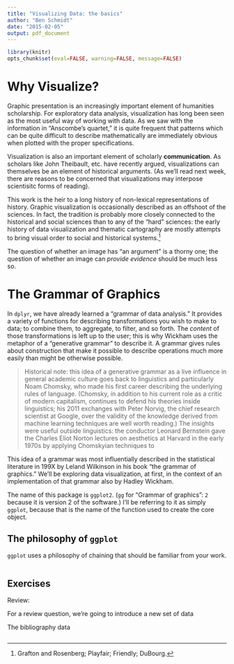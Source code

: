 ```yaml
---
title: "Visualizing Data: the basics"
author: "Ben Schmidt"
date: "2015-02-05"
output: pdf_document
---
```



```r
library(knitr)
opts_chunk$set(eval=FALSE, warning=FALSE, message=FALSE)
```

# Why Visualize?

Graphic presentation is an increasingly important element of humanities scholarship. For exploratory data analysis, visualization has long been seen as the most useful way of working with data. As we saw with the information in "Anscombe's quartet," it is quite frequent that patterns which can be quite difficult to describe mathematically are immediately obvious when plotted with the proper specifications.

Visualization is also an important element of scholarly **communication**. As scholars like John Theibault, etc. have recently argued, visualizations can themselves be an element of historical arguments. (As we'll read next week, there are reasons to be concerned that visualizations may interpose scientisitc forms of reading).

This work is the heir to a long history of non-lexical representations of history. Graphic visualization is occasionally described as an offshoot of the sciences. In fact, the tradition is probably more closely connected to the historical and social sciences than to any of the "hard" sciences: the early history of data visualization and thematic cartography are mostly attempts to bring visual order to social and historical systems.^[Grafton and Rosenberg; Playfair; Friendly; DuBourg.]

The question of whether an image has "an argument" is a thorny one; the question of whether an image can *provide evidence* should be much less so.

# The Grammar of Graphics

In `dplyr`, we have already learned a "grammar of data analysis." It provides a variety of functions for describing transformations you wish to make to data; to combine them, to aggregate, to filter, and so forth. The *content* of those transformations is left up to the user; this is why Wickham uses the metaphor of a "generative grammar" to describe it. A grammar gives rules about construction that make it possible to describe operations much more easily than might be otherwise possible.

> Historical note: this idea of a generative grammar as a live influence in general academic culture goes back to linguistics and particularly Noam Chomsky, who made his first career describing the underlying rules of language. (Chomsky, in addition to his current role as a critic of modern capitalism, continues to defend his theories inside linguistics; his 2011 exchanges with Peter Norvig, the chief research scientist at Google, over the validity of the knowledge derived from machine learning techniques are well worth reading.) The insights were useful outside linguistics: the conductor Leonard Bernstein gave the Charles Eliot Norton lectures on aesthetics at Harvard in the early 1970s by applying Chomskyian techniques to 

This idea of a grammar was most influentially described in the statistical literature in 199X by Leland Wilkinson in his book "the grammar of graphics." We'll be exploring data visualization, at first, in the context of an implementation of that grammar also by Hadley Wickham.

The name of this package is `ggplot2`. (`gg` for "Grammar of graphics": `2` because it is version 2 of the software.) I'll be referring to it as simply `ggplot`, because that is the name of the function used to create the core object.

## The philosophy of `ggplot`

`ggplot` uses a philosophy of chaining that should be familiar from your work. 

``` r


```


## Exercises


Review:

For a review question, we're going to introduce a new set of data

The bibliography data

``` r



```